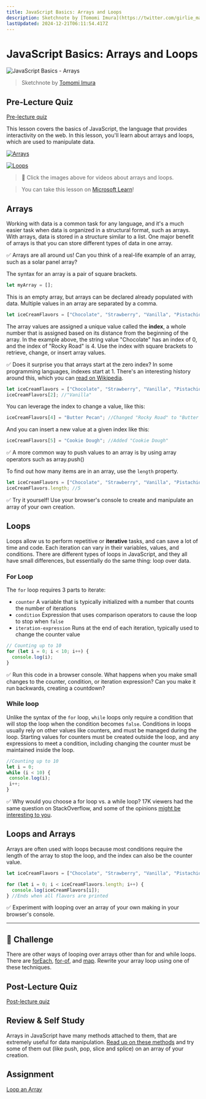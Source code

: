 ```yaml
---
title: JavaScript Basics: Arrays and Loops
description: Sketchnote by [Tomomi Imura](https://twitter.com/girlie_mac)
lastUpdated: 2024-12-21T06:11:54.417Z
---
```


# JavaScript Basics: Arrays and Loops

![JavaScript Basics - Arrays](../../sketchnotes/webdev101-js-arrays.png)
> Sketchnote by [Tomomi Imura](https://twitter.com/girlie_mac)

## Pre-Lecture Quiz
[Pre-lecture quiz](https://ashy-river-0debb7803.1.azurestaticapps.net/quiz/13)

This lesson covers the basics of JavaScript, the language that provides interactivity on the web. In this lesson, you'll learn about arrays and loops, which are used to manipulate data.

[![Arrays](https://img.youtube.com/vi/1U4qTyq02Xw/0.jpg)](https://youtube.com/watch?v=1U4qTyq02Xw "Arrays")

[![Loops](https://img.youtube.com/vi/Eeh7pxtTZ3k/0.jpg)](https://www.youtube.com/watch?v=Eeh7pxtTZ3k "Loops")

> 🎥 Click the images above for videos about arrays and loops.

> You can take this lesson on [Microsoft Learn](https://docs.microsoft.com/learn/modules/web-development-101-arrays/?WT.mc_id=academic-77807-sagibbon)!

## Arrays

Working with data is a common task for any language, and it's a much easier task when data is organized in a structural format, such as arrays. With arrays, data is stored in a structure similar to a list. One major benefit of arrays is that you can store different types of data in one array.

✅ Arrays are all around us! Can you think of a real-life example of an array, such as a solar panel array?

The syntax for an array is a pair of square brackets.

```javascript
let myArray = [];
```

This is an empty array, but arrays can be declared already populated with data. Multiple values in an array are separated by a comma.

```javascript
let iceCreamFlavors = ["Chocolate", "Strawberry", "Vanilla", "Pistachio", "Rocky Road"];
```

The array values are assigned a unique value called the **index**, a whole number that is assigned based on its distance from the beginning of the array. In the example above, the string value "Chocolate" has an index of 0, and the index of "Rocky Road" is 4. Use the index with square brackets to retrieve, change, or insert array values.

✅ Does it surprise you that arrays start at the zero index? In some programming languages, indexes start at 1. There's an interesting history around this, which you can [read on Wikipedia](https://en.wikipedia.org/wiki/Zero-based_numbering).

```javascript
let iceCreamFlavors = ["Chocolate", "Strawberry", "Vanilla", "Pistachio", "Rocky Road"];
iceCreamFlavors[2]; //"Vanilla"
```

You can leverage the index to change a value, like this:

```javascript
iceCreamFlavors[4] = "Butter Pecan"; //Changed "Rocky Road" to "Butter Pecan"
```

And you can insert a new value at a given index like this:

```javascript
iceCreamFlavors[5] = "Cookie Dough"; //Added "Cookie Dough"
```

✅ A more common way to push values to an array is by using array operators such as array.push()

To find out how many items are in an array, use the `length` property.

```javascript
let iceCreamFlavors = ["Chocolate", "Strawberry", "Vanilla", "Pistachio", "Rocky Road"];
iceCreamFlavors.length; //5
```

✅ Try it yourself! Use your browser's console to create and manipulate an array of your own creation.

## Loops

Loops allow us to perform repetitive or **iterative** tasks, and can save a lot of time and code. Each iteration can vary in their variables, values, and conditions. There are different types of loops in JavaScript, and they all have small differences, but essentially do the same thing: loop over data.

### For Loop

The `for` loop requires 3 parts to iterate:
- `counter` A variable that is typically initialized with a number that counts the number of iterations
- `condition` Expression that uses comparison operators to cause the loop to stop when `false`
- `iteration-expression` Runs at the end of each iteration, typically used to change the counter value
  
```javascript
// Counting up to 10
for (let i = 0; i < 10; i++) {
  console.log(i);
}
```

✅ Run this code in a browser console. What happens when you make small changes to the counter, condition, or iteration expression? Can you make it run backwards, creating a countdown?

### While loop

Unlike the syntax of the `for` loop, `while` loops only require a condition that will stop the loop when the condition becomes `false`. Conditions in loops usually rely on other values like counters, and must be managed during the loop. Starting values for counters must be created outside the loop, and any expressions to meet a condition, including changing the counter must be maintained inside the loop.

```javascript
//Counting up to 10
let i = 0;
while (i < 10) {
 console.log(i);
 i++;
}
```

✅ Why would you choose a for loop vs. a while loop? 17K viewers had the same question on StackOverflow, and some of the opinions [might be interesting to you](https://stackoverflow.com/questions/39969145/while-loops-vs-for-loops-in-javascript).

## Loops and Arrays

Arrays are often used with loops because most conditions require the length of the array to stop the loop, and the index can also be the counter value.

```javascript
let iceCreamFlavors = ["Chocolate", "Strawberry", "Vanilla", "Pistachio", "Rocky Road"];

for (let i = 0; i < iceCreamFlavors.length; i++) {
  console.log(iceCreamFlavors[i]);
} //Ends when all flavors are printed
```

✅ Experiment with looping over an array of your own making in your browser's console. 

---

## 🚀 Challenge

There are other ways of looping over arrays other than for and while loops. There are [forEach](https://developer.mozilla.org/docs/Web/JavaScript/Reference/Global_Objects/Array/forEach), [for-of](https://developer.mozilla.org/docs/Web/JavaScript/Reference/Statements/for...of), and [map](https://developer.mozilla.org/docs/Web/JavaScript/Reference/Global_Objects/Array/map). Rewrite your array loop using one of these techniques.

## Post-Lecture Quiz
[Post-lecture quiz](https://ashy-river-0debb7803.1.azurestaticapps.net/quiz/14)


## Review & Self Study

Arrays in JavaScript have many methods attached to them, that are extremely useful for data manipulation. [Read up on these methods](https://developer.mozilla.org/docs/Web/JavaScript/Reference/Global_Objects/Array) and try some of them out (like push, pop, slice and splice) on an array of your creation.

## Assignment

[Loop an Array](assignment.md)

